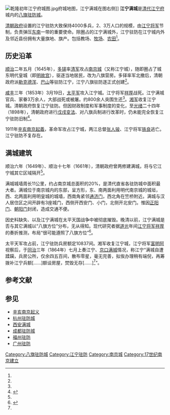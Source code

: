 [[File:乾隆初年江宁府城图.jpg|thumb]]府城地图，江宁满城在图右侧]]
'''江宁满城'''是[[清代|清代]][[江宁府|江宁府]]城内的[[八旗驻防城|八旗驻防城]]。

[[清朝政府|清朝政府]]设置的江宁驻防大致保持4000多兵，2、3万人口的规模，由[[江宁将军|江宁将军]]节制，负责弹压[[中国东南地区|东南]]一带的重要使命。除圈占的江宁满城外，江宁驻防在江宁城内外及邻近县份拥有大量旗地、旗产。包括教场、[[牧场|牧场]]、[[农田|农田]]<ref name=aa1/>{{Rp|254}}。

== 历史沿革 ==

[[顺治|顺治]]二年五月（1645年），[[多铎|多铎]]率[[清军|清军]]攻占[[南京城|南京城]]（又称江宁城），随即圈占了城东明代皇城（即[[明故宫|明故宫]]），驱逐当地居民，改为八旗营房。多铎率军北撤后，清朝政府派[[勒克德浑|勒克德浑]]、[[巴山_(清朝)|巴山]]等驻防江宁，江宁八旗驻防逐正式创建<ref name=aa1/>{{Rp|254}}。

[[咸丰|咸丰]]三年（1853年）3月19日，[[太平军|太平军]]攻入江宁城。江宁将军[[祥厚|祥厚]]战死。江宁满城官兵、家眷3万余人，大部战死或被屠。约800余人突围生还<ref name=aa1/>{{Rp|254}}。[[湘军|湘军]]收复江宁城。清朝政府恢复江宁驻防。但因财政制度和军事制度的变化，至[[光绪|光绪]]二十四年（1898年），清朝政府进行[[戊戌变法|戊戌变法]]、对八旗兵制进行改革时，仍未能完全恢复江宁驻防旧制<ref name="aa2">{{Cite journal|last = 
|first = 
|author =顾建娣
|coauthors = 
|date =2020
|year = 
|month = 
|title =《太平天国运动后江南驻防的恢复与重建》
|journal =近代史研究
|volume = 
|issue =2020年3期
|pages =19—35
|publisher =中国社会科院近代史研究所
|location =北京市
|issn =1001-6708
|pmid = 
|doi = 
|bibcode = 
|oclc =
|id = 
|url =https://d.wanfangdata.com.cn/periodical/jdsyj202003004
|language =Zh-hans }}</ref>{{Rp|19}}。

1911年[[辛亥南京起義|辛亥南京起義]]，革命军攻占江宁城，两江总督[[张人骏|张人骏]]、江宁将军[[铁良|铁良]]逃亡。江宁驻防不复存在。

== 满城建筑 ==

顺治六年（1649年）、顺治十七年（1661年），清朝政府曾两修建满城，将与它江宁城其它区域隔开<ref name=aa1/>{{Rp|251}}。

满城城墙周长11公里，约占南京城总面积的20%，是清代直省各驻防城中面积最大者。满城位于南京城内的东部，呈方形，东、南两面利用明代南京城的城垣，西、北两面利用明皇城的城墙，西南角紧邻[[通济门|通济门]]，西北角在竺桥附近。满城与汉人居住区之间开辟有3座城门，西侧开西安门、小门，北侧开北安门。惟因[[正阳门_(南京)|正阳门]]、[[朝阳门_(南京)|朝阳门]]封闭，造成交通不便。

因史料缺失、以及江宁满城在太平天国战争中被彻底摧毁。晚清以前，江宁满城是否与其它满城以“八旗方位”分布，无从得知。现代研究者据[[道光|道光]]年间[[江宁将军|江宁将军]][[祥厚|祥厚]]的奏折推测，布局“很可能遵照了八旗方位”<ref name="aa1">{{Cite journal|last = 
|first = 
|author =王刚、夏维中  
|coauthors = 
|date =2014
|year = 
|month = 
|title =《清中前期江宁八旗驻防新探——以档案史料为中心》
|journal =江苏社会科学
|volume = 
|issue =2014年第1期
|pages =251—260
|publisher =江苏省哲学社会科学界联合会
|location =江苏省南京市
|issn =1003-8671
|pmid = 
|doi = 
|bibcode = 
|oclc =
|id = 
|url =http://www.cqvip.com/QK/81316X/201401/50140061.html
|language =Zh-hans }}</ref>{{Rp|255}}。

太平天军攻占前，江宁驻防兵房额定10837间。湘军收复江宁城，江宁将军[[富明阿_(吉林将军)|富明阿]]视察后，于[[同治|同治]]三年（1864年）七月上奏江宁、[[京口满城|京口满城]]情况，称江宁“满城自遭蹂躏，兵房公所，仅余四五百间，散布零星，毫无完善，拟俟办理稍有端倪，再筹拨补江宁兵额[……]额设房屋，焚毁无存[……]<ref name=aa2/>{{Rp|19}}”。

== 参考文献 ==
{{Reflist|25em}}

== 参见 ==
{{Portal box|南京|中国建筑|历史}}
*[[辛亥南京起义|辛亥南京起义]]
*[[杭州驻防城|杭州驻防城]]
*[[西安满城|西安满城]]
*[[成都驻防城|成都驻防城]]
*[[福州驻防|福州驻防]]
*[[广州驻防|广州驻防]]

[[Category:八旗驻防城|Category:八旗驻防城]]
[[Category:江宁驻防|Category:江宁驻防]]
[[Category:南京城|Category:南京城]]
[[Category:17世纪南京建立|Category:17世纪南京建立]]